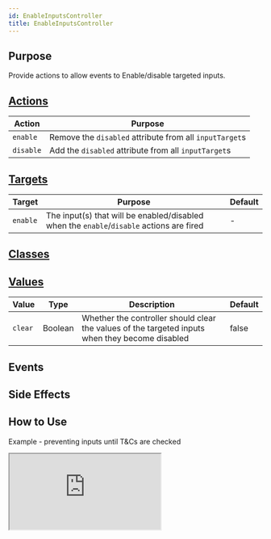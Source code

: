 ```yaml
---
id: EnableInputsController
title: EnableInputsController
---
```




## Purpose

Provide actions to allow events to Enable/disable targeted inputs.

## [Actions](https://stimulus.hotwire.dev/reference/actions)

| Action    | Purpose                                                 |
|-----------|---------------------------------------------------------|
| `enable`  | Remove the `disabled` attribute from all `inputTarget`s |
| `disable` | Add the `disabled` attribute from all `inputTarget`s    |


## [Targets](https://stimulus.hotwire.dev/reference/targets)

| Target   | Purpose                                                                                  | Default |
|----------|------------------------------------------------------------------------------------------|---------|
| `enable` | The input(s) that will be enabled/disabled when the `enable`/`disable` actions are fired | -       |

## [Classes](https://stimulus.hotwire.dev/reference/classes)
<NoClasses/>

## [Values](https://stimulus.hotwire.dev/reference/values)

| Value   | Type    | Description                                                                                     | Default |
|---------|---------|-------------------------------------------------------------------------------------------------|---------|
| `clear` | Boolean | Whether the controller should clear the values of the targeted inputs when they become disabled | false   |

## Events
<NoEvents/>

## Side Effects
<NoSideEffects/>



## How to Use

Example - preventing inputs until T&Cs are checked

<iframe
  src="https:///stimulus-library.netlify.app/controllers/enable_inputs_controller.html"
  style={{width: "100%", height: "500px", border: "0", borderRadius: "4px", overflow: "hidden"}}
  sandbox="allow-forms allow-modals allow-popups allow-presentation allow-same-origin allow-scripts"
/>


# See also

[CheckboxEnableInputsController](./checkbox_enable_inputs_controller.mdx)
[CheckboxDisableInputsController](./checkbox_disable_inputs_controller.mdx)
